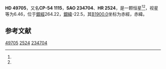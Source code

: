 {{Starbox begin
| name = HD 49705
}}
{{Starbox observe
| epoch = [[J2000.0|J2000.0]]
| constell = {{星座名待查}}<ref name=SIMBAD>{{cite web
 | url=http://simbad.u-strasbg.fr/simbad/sim-id?Ident=HR+2524
 | title=Pulsating variable Star
 | publisher=Centre de Données astronomiques de Strasbourg
 | work=SIMBAD
 | accessdate=2012-07-13
 | archive-date=2016-03-17
 | archive-url=https://web.archive.org/web/20160317150844/http://simbad.u-strasbg.fr/simbad/sim-id?Ident=HR+2524
 | dead-url=no
 }}</ref><ref name=DATA>{{cite web
 | url=http://vizier.u-strasbg.fr/viz-bin/VizieR-5?-out.add=.&-source=5050&-corr=PK=HR&-out.max=9999&HR=2524
 | title=VizieR Detailed Page
 | accessdate=2012-07-13
 | archive-date=2016-03-05
 | archive-url=https://web.archive.org/web/20160305050922/http://vizier.u-strasbg.fr/viz-bin/VizieR-5?-out.add=.&-source=5050&-corr=PK=HR&-out.max=9999&HR=2524
 | dead-url=no
 }}</ref>
| 星官 = 
| ra = {{RA|6|46|41.5}}<ref name=SIMBAD /><ref name=DATA />
| dec = {{DEC|-54|41|41}}<ref name=SIMBAD /><ref name=DATA />
| appmag_v = 6.46<ref name=SIMBAD /><ref name=DATA />
}}
{{Starbox character
| class = G6III<ref name=SIMBAD /><ref name=DATA />
| b-v = 0.86<ref name=SIMBAD /><ref name=DATA />
| u-b = <ref name=SIMBAD /><ref name=DATA />
| r-i = <ref name=SIMBAD /><ref name=DATA />
| variable = 
}}
{{Starbox astrometry
| radial_v = 
| prop_mo_ra = 3
| parallax = 0.004
| p_error =
}}
{{Starbox catalog
| names =CP-54 1115，[[SAO星表|SAO]] 234704，[[HD星表|HD]] 49705，[[HR星表|HR]] 2524}}
{{Starbox reference |Simbad=HR+2524}}
{{Starbox end}}

'''HD 49705'''，又名'''CP-54 1115'''，'''SAO 234704'''、'''HR 2524'''，是一颗恒星<ref name=SIMBAD /><ref name=DATA />，视星等为6.46，位于[[銀道座標系|銀經]]264.22，[[銀道座標系|銀緯]]-22.5，其[[B1900.0|B1900.0]]坐标为赤經{{RA|6|44|39.4}}，赤緯{{DEC|-54|-22.5|7}}。

== 参考文献 ==
{{reflist}}

{{star-stub}}

[[Category:HD和HDE天體|49705]]
[[Category:HR天體|2524]]
[[Category:SAO天體|234704]]